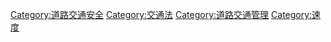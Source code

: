 {{Catmore|车速限制}}

{{DEFAULTSORT:Speed limit}}
[[Category:道路交通安全|Category:道路交通安全]]
[[Category:交通法|Category:交通法]]
[[Category:道路交通管理|Category:道路交通管理]]
[[Category:速度|Category:速度]]